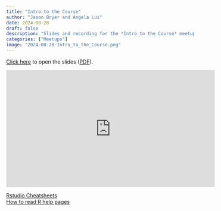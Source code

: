 ```yaml
---
title: "Intro to the Course"
author: "Jason Bryer and Angela Lui"
date: 2024-08-28
draft: false
description: "Slides and recording for the *Intro to the Course* meetup."
categories: ["Meetups"]
image: "2024-08-28-Intro_to_the_Course.png"
---
```



[Click here](/slides/00-Intro_to_Course.html#1) to open the slides ([PDF](/slides/00-Intro_to_Course.pdf)).

<iframe width="560" height="315" src="https://www.youtube.com/embed/zS8AQP0Gd_w" title="YouTube video player" frameborder="0" allow="accelerometer; autoplay; clipboard-write; encrypted-media; gyroscope; picture-in-picture" allowfullscreen></iframe>

[Rstudio Cheatsheets](https://posit.co/resources/cheatsheets/)  
[How to read R help pages](https://socviz.co/appendix.html#a-little-more-about-r)

